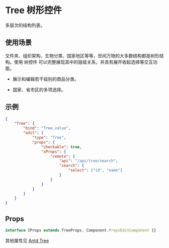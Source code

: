 # Tree 树形控件

多层次的结构列表。

## 使用场景

文件夹、组织架构、生物分类、国家地区等等，世间万物的大多数结构都是树形结构。使用 树控件 可以完整展现其中的层级关系，并具有展开收起选择等交互功能。

- 展示和编辑若干级别的商品分类。

- 国家、省市区的多项选择。

## 示例

```json
{
	"Tree": {
		"bind": "Tree_value",
		"edit": {
			"type": "Tree",
			"props": {
				"checkable": true,
				"xProps": {
					"remote": {
						"api": "/api/tree/search",
						"search": {
							"select": ["id", "name"]
						}
					}
				}
			}
		}
	}
}
```

## Props

```ts
interface IProps extends TreeProps, Component.PropsEditComponent {}
```

其他属性见 [Antd Tree](https://ant-design.gitee.io/components/tree-cn/)
